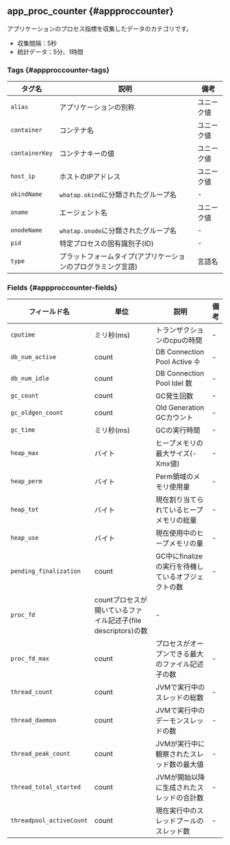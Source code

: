 ## app_proc_counter {#appproccounter}

アプリケーションのプロセス指標を収集したデータのカテゴリです。

- 収集間隔：5秒
- 統計データ：5分、1時間

### Tags {#appproccounter-tags}

<div className="c3-30-60-10">

| タグ名            | 説明                                                 | 備考    |
| -------------- | -------------------------------------------------- | ----- |
| `alias`        | アプリケーションの別称                                        | ユニーク値 |
| `container`    | コンテナ名                                              | ユニーク値 |
| `containerKey` | コンテナキーの値                                           | ユニーク値 |
| `host_ip`      | ホストのIPアドレス                                         | ユニーク値 |
| `okindName`    | `whatap.okind`に分類されたグループ名                          | -     |
| `oname`        | エージェント名                                            | ユニーク値 |
| `onodeName`    | `whatap.onode`に分類されたグループ名                          | -     |
| `pid`          | 特定プロセスの固有識別子(ID)                | -     |
| `type`         | プラットフォームタイプ(アプリケーションのプログラミング言語) | 言語名   |

</div>

### Fields {#appproccounter-fields}

<div className="c4-20-10-50-10">

| フィールド名                   | 単位                                                            | 説明                                     | 備考 |
| ------------------------ | ------------------------------------------------------------- | -------------------------------------- | -- |
| `cputime`                | ミリ秒(ms)                                    | トランザクションのcpuの時間                        | -  |
| `db_num_active`          | count                                                         | DB Connection Pool Active 수            | -  |
| `db_num_idle`            | count                                                         | DB Connection Pool Idel 数              | -  |
| `gc_count`               | count                                                         | GC発生回数                                 | -  |
| `gc_oldgen_count`        | count                                                         | Old Generation GCカウント                  | -  |
| `gc_time`                | ミリ秒(ms)                                    | GCの実行時間                                | -  |
| `heap_max`               | バイト                                                           | ヒープメモリの最大サイズ(-Xmx値) | -  |
| `heap_perm`              | バイト                                                           | Perm領域のメモリ使用量                          | -  |
| `heap_tot`               | バイト                                                           | 現在割り当てられているヒープメモリの総量                   | -  |
| `heap_use`               | バイト                                                           | 現在使用中のヒープメモリの量                         | -  |
| `pending_finalization`   | count                                                         | GC中にfinalizeの実行を待機しているオブジェクトの数         | -  |
| `proc_fd`                | countプロセスが開いているファイル記述子(file descriptors)の数 | -                                      |    |
| `proc_fd_max`            | count                                                         | プロセスがオープンできる最大のファイル記述子の数               | -  |
| `thread_count`           | count                                                         | JVMで実行中のスレッドの総数                        | -  |
| `thread_daemon`          | count                                                         | JVMで実行中のデーモンスレッドの数                     | -  |
| `thread_peak_count`      | count                                                         | JVMが実行中に観察されたスレッド数の最大値                 | -  |
| `thread_total_started`   | count                                                         | JVMが開始以降に生成されたスレッドの合計数                 | -  |
| `threadpool_activeCount` | count                                                         | 現在実行中のスレッドプールのスレッド数                    | -  |

</div>
